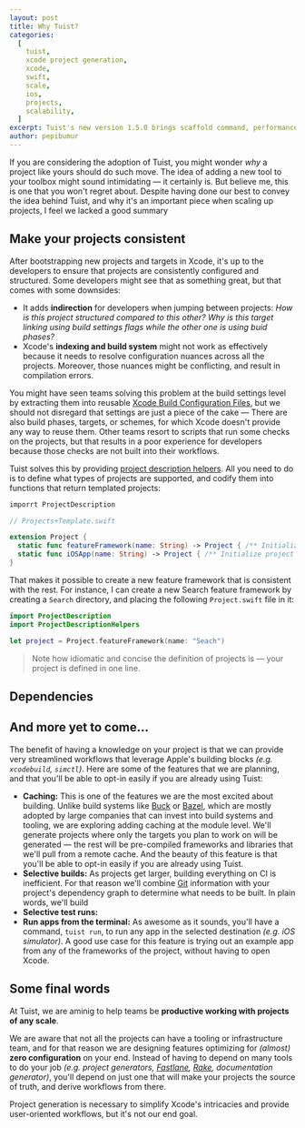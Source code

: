 ```yaml
---
layout: post
title: Why Tuist?
categories:
  [
    tuist,
    xcode project generation,
    xcode,
    swift,
    scale,
    ios,
    projects,
    scalability,
  ]
excerpt: Tuist's new version 1.5.0 brings scaffold command, performance improvements and Mint support
author: pepibumur
---
```


If you are considering the adoption of Tuist,
you might wonder _why_ a project like yours should do such move.
The idea of adding a new tool to your toolbox might sound intimidating ―
it certainly is.
But believe me,
this is one that you won't regret about.
Despite having done our best to convey the idea behind Tuist,
and why it's an important piece when scaling up projects,
I feel we lacked a good summary

## Make your projects consistent

After bootstrapping new projects and targets in Xcode,
it's up to the developers to ensure that projects are consistently configured and structured.
Some developers might see that as something great,
but that comes with some downsides:

- It adds **indirection** for developers when jumping between projects: _How is this project structured compared to this other?_ _Why is this target linking using build settings flags while the other one is using buid phases?_
- Xcode's **indexing and build system** might not work as effectively because it needs to resolve configuration nuances across all the projects.
  Moreover, those nuances might be conflicting, and result in compilation errors.

You might have seen teams solving this problem at the build settings level by extracting them into reusable [Xcode Build Configuration Files](https://nshipster.com/xcconfig/),
but we should not disregard that settings are just a piece of the cake ―
There are also build phases, targets, or schemes, for which Xcode doesn't provide any way to reuse them.
Other teams resort to scripts that run some checks on the projects,
but that results in a poor experience for developers because those checks are not built into their workflows.

Tuist solves this by providing [project description helpers](/docs/usage/helpers/).
All you need to do is to define what types of projects are supported,
and codify them into functions that return templated projects:

```swift
imporrt ProjectDescription

// Projects+Template.swift

extension Project {
  static func featureFramework(name: String) -> Project { /** Initialize project **/ }
  static func iOSApp(name: String) -> Project { /** Initialize project **/ }
}
```

That makes it possible to create a new feature framework that is consistent with the rest.
For instance,
I can create a new Search feature framework by creating a `Search` directory,
and placing the following `Project.swift` file in it:

```swift
import ProjectDescription
import ProjectDescriptionHelpers

let project = Project.featureFramework(name: "Seach")
```

> Note how idiomatic and concise the definition of projects is ― your project is defined in one line.

## Dependencies

## And more yet to come...

The benefit of having a knowledge on your project is that we can provide very streamlined workflows that leverage Apple's building blocks _(e.g. `xcodebuild`, `simctl`)_.
Here are some of the features that we are planning,
and that you'll be able to opt-in easily if you are already using Tuist:

- **Caching:** This is one of the features we are the most excited about building.
  Unlike build systems like [Buck](https://github.com/facebook/buck) or [Bazel](https://bazel.build/),
  which are mostly adopted by large companies that can invest into build systems and tooling,
  we are exploring adding caching at the module level.
  We'll generate projects where only the targets you plan to work on will be generated ―
  the rest will be pre-compiled frameworks and libraries that we'll pull from a remote cache.
  And the beauty of this feature is that you'll be able to opt-in easily if you are already using Tuist.
- **Selective builds:** As projects get larger, building everything on CI is inefficient.
  For that reason we'll combine [Git](https://git-scm.com/) information with your project's dependency graph to determine what needs to be built.
  In plain words, we'll build
- **Selective test runs:**
- **Run apps from the terminal:** As awesome as it sounds,
  you'll have a command,
  `tuist run`,
  to run any app in the selected destination _(e.g. iOS simulator)_.
  A good use case for this feature is trying out an example app from any of the frameworks of the project,
  without having to open Xcode.

## Some final words

At Tuist, we are aminig to help teams be **productive working with projects of any scale**.

We are aware that not all the projects can have a tooling or infrastructure team,
and for that reason we are designing features optimizing for _(almost)_ **zero configuration** on your end.
Instead of having to depend on many tools to do your job _(e.g. project generators, [Fastlane](https://docs.fastlane.tools/), [Rake](https://github.com/ruby/rake), documentation generator)_,
you'll depend on just one that will make your projects the source of truth,
and derive workflows from there.

Project generation is necessary to simplify Xcode's intricacies and provide user-oriented workflows,
but it's not our end goal.
